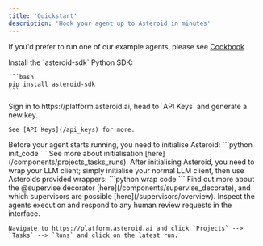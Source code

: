 ```yaml
---
title: 'Quickstart'
description: 'Hook your agent up to Asteroid in minutes'
---
```


If you'd prefer to run one of our example agents, please see [Cookbook](/cookbook)

<Steps>
  <Step title="Install dependencies">
    Install the `asteroid-sdk` Python SDK:

    ```bash
    pip install asteroid-sdk
    ```
  </Step>
  <Step title="Generate an API key">
    Sign in to https://platform.asteroid.ai, head to `API Keys` and generate a new key. 
    
    See [API Keys](/api_keys) for more.
  </Step>
  <Step title="Initialise Asteroid">
    Before your agent starts running, you need to initialise Asteroid:
    ```python
    init_code
    ```
    See more about initialisation [here](/components/projects_tasks_runs).
  </Step>
  <Step title="Wrap your LLM client">
    After initialising Asteroid, you need to wrap your LLM client; simply initialise your normal LLM client, then use Asteroids provided wrappers:
    ```python
    wrap code
    ```
    Find out more about the @supervise decorator [here](/components/supervise_decorate), and which supervisors are possible [here](/supervisors/overview).
  </Step>
  <Step title="Monitor and control agent via the platform">
    Inspect the agents execution and respond to any human review requests in the interface.

    Navigate to https://platform.asteroid.ai and click `Projects` --> `Tasks` --> `Runs` and click on the latest run.
  </Step>
</Steps>
